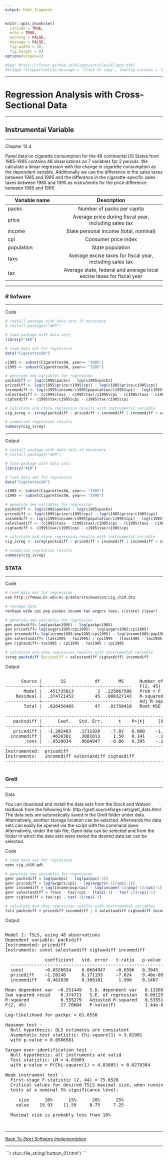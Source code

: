 ---
output: html_fragment
---

<!--..........................................................................-->
<!--..........................................................................-->

```{r,include=FALSE}
knitr::opts_chunk$set(
  include = TRUE,
  echo = TRUE,
  warning = FALSE,
  message = FALSE,
  fig.width = 10,
  fig.height = 8)
options(scipen=1)
```

```{r,klippy, echo=FALSE, include=TRUE}
#See: https://rlesur.github.io/klippy/articles/klippy.html
#klippy::klippy(tooltip_message = 'Click to copy', tooltip_success = 'Done', position = c('top', 'right'))
```

<!--..........................................................................-->
<!--..........................................................................-->

<hr />

<!--..........................................................................-->
# Regression Analysis with Cross-Sectional Data
<!--..........................................................................-->

<hr />

<!--..........................................................................-->
## Instrumental Variable {.tabset .tabset-fade}
<!--..........................................................................-->

<hr />

<p class="head01">
Chapter 12.4 
</p>

Panel data on cigarette consumption for the 48 continental US States from 1985–1995 contains 48 observations on 7 variables fpr 2 periods. We calculate a linear regression with the change in cigarette consumption as the dependent variable. Additionally we use the difference in the sales taxes between 1985 and 1995 and the difference in the cigarette-specific sales taxes between 1985 and 1995 as instruments for the price difference between 1985 and 1995.

| Variable name | Description   |
| ------------- |:-----------------------:|
| packs         | Number of packs per capita |
| price         | Average price during fiscal year, including sales tax     |
| income        | State personal income (total, nominal)    |
| cpi           | Consumer price index  |
| population    | State population |
| taxs          | Average excise taxes for fiscal year, including sales tax    |
| tax           | Average state, federal and average local excise taxes for fiscal year     |


<hr />

<!--..........................................................................-->
### *R* Sofware {.tabset .tabset-fade}
<!--..........................................................................-->

<hr />

<p class="head02">
Code 
</p>

```{r,results='hide'}
# install package with data sets if necessary 
# install.packages("AER")

# load package with data sets
library("AER")

# load data set for regression
data("CigarettesSW")

c1985 <- subset(CigarettesSW, year== "1985")
c1995 <- subset(CigarettesSW, year== "1995")

# generate new variables for regression
packsdiff <- log(c1995$packs) - log(c1985$packs)
pricediff <- log(c1995$price/c1995$cpi) - log(c1985$price/c1985$cpi)
incomediff <- log(c1995$income/c1995$population/c1995$cpi) - log(c1985$income/c1985$population/c1985$cpi)
salestaxdiff <- (c1995$taxs - c1995$tax)/c1995$cpi - (c1985$taxs - c1985$tax)/c1985$cpi
cigtaxdiff <- c1995$tax/c1995$cpi - c1985$tax/c1985$cpi

# calculate and store regression results with instrumental variable
cig_ivreg <- ivreg(packsdiff ~ pricediff + incomediff | incomediff + salestaxdiff + cigtaxdiff, data = CigarettesSW)

# summarize regression results
summary(cig_ivreg)
```

<hr />

<p class="head02">
Output 
</p>

```{r,echo=FALSE}
# install package with data sets if necessary 
# install.packages("AER")

# load package with data sets
library("AER")

# load data set for regression
data("CigarettesSW")

c1985 <- subset(CigarettesSW, year== "1985")
c1995 <- subset(CigarettesSW, year== "1995")

# generate new variables for regression
packsdiff <- log(c1995$packs) - log(c1985$packs)
pricediff <- log(c1995$price/c1995$cpi) - log(c1985$price/c1985$cpi)
incomediff <- log(c1995$income/c1995$population/c1995$cpi) - log(c1985$income/c1985$population/c1985$cpi)
salestaxdiff <- (c1995$taxs - c1995$tax)/c1995$cpi - (c1985$taxs - c1985$tax)/c1985$cpi
cigtaxdiff <- c1995$tax/c1995$cpi - c1985$tax/c1985$cpi

# calculate and store regression results with instrumental variable
cig_ivreg <- ivreg(packsdiff ~ pricediff + incomediff | incomediff + salestaxdiff + cigtaxdiff, data = CigarettesSW)

# summarize regression results
summary(cig_ivreg)
```

<!--..........................................................................-->
### STATA {.tabset .tabset-fade}
<!--..........................................................................-->

<hr />

<p class="head02">
Code 
</p>

```{r,eval=FALSE}
# load data set for regression
use http://fmwww.bc.edu/ec-p/data/stockwatson/cig_ch10.dta

# reshape data
reshape wide cpi pop packpc income tax avgprs taxs, i(state) j(year)

# generate new variables for regression
gen packsdiff= log(packpc1995) - log(packpc1985)
gen pricediff= log(avgprs1995/cpi1995) - log(avgprs1985/cpi1985)
gen incomediff= log(income1995/pop1995/cpi1995) - log(income1985/pop1985/cpi1985)
gen salestaxdiff= (taxs1995 - tax1995) / cpi1995 - (taxs1985 - tax1985) / cpi1985
gen cigtaxdiff= tax1995 / cpi1995 - tax1985 / cpi1985

# calculate and show regression results with instrumental variable
ivreg packsdiff (pricediff = salestaxdiff cigtaxdiff) incomediff
```

<p class="head02">
Output 
</p>


<pre>

      Source |       SS           df       MS      Number of obs   =        48
-------------+----------------------------------   F(2, 45)        =     27.71
       Model |  .451735013         2  .225867506   Prob > F        =    0.0000
    Residual |  .374721452        45  .008327143   R-squared       =    0.5466
-------------+----------------------------------   Adj R-squared   =    0.5264
       Total |  .826456465        47   .01758418   Root MSE        =    .09125

------------------------------------------------------------------------------
   packsdiff |      Coef.   Std. Err.      t    P>|t|     [95% Conf. Interval]
-------------+----------------------------------------------------------------
   pricediff |  -1.202403   .1711928    -7.02   0.000    -1.547203   -.8576033
  incomediff |   .4620301   .3081013     1.50   0.141    -.1585177    1.082578
       _cons |  -.0520034   .0604947    -0.86   0.395    -.1738459    .0698391
------------------------------------------------------------------------------
Instrumented:  pricediff
Instruments:   incomediff salestaxdiff cigtaxdiff
------------------------------------------------------------------------------

</pre>


<!--..........................................................................-->
### Gretl {.tabset .tabset-fade}
<!--..........................................................................-->

<hr />

<p class="head02">
Data
</p>

You can download and install the data sets from the Stock and Watson textbook from the following link: 
http://gretl.sourceforge.net/gretl_data.html \
The data sets are automatically saved in the Gretl folder under data. Alternatively, another storage location can be selected. Afterwards the data sets can easily be opened via the script with the command open. Alternatively, under the tab file, Open data can be selected and from the folder in which the data sets were stored the desired data set can be selected.

<p class="head02">
Code 
</p>

```{r,eval=FALSE}
# load data set for regression
open cig_ch10.gdt

# generate new variables for regression
genr packsdiff = log(packpc) - log(packpc(-1))
genr pricediff = log(avgprs/cpi) - log(avgprs(-1)/cpi(-1))
genr incomediff = log(income/pop/cpi) - log(income(-1)/pop(-1)/cpi(-1))
genr salestaxdiff = (taxs - tax)/cpi - (taxs(-1) - tax(-1))/cpi(-1)
genr cigtaxdiff = tax/cpi - tax(-1)/cpi(-1)

# calculate and show regression results with instrumental variables
tsls packsdiff 0 pricediff incomediff ; 0 salestaxdiff cigtaxdiff incomediff
```

<p class="head02">
Output 
</p>


<pre>

Model 1: TSLS, using 48 observations
Dependent variable: packsdiff
Instrumented: pricediff 
Instruments: const salestaxdiff cigtaxdiff incomediff 

               coefficient   std. error   t-ratio   p-value 
  ----------------------------------------------------------
  const        −0.0520034    0.0604947    −0.8596   0.3945  
  pricediff    −1.20240      0.171193     −7.024    9.40e-09 ***
  incomediff    0.462030     0.308101      1.500    0.1407  

Mean dependent var  −0.251449   S.D. dependent var   0.132605
Sum squared resid    0.374721   S.E. of regression   0.091253
R-squared            0.555279   Adjusted R-squared   0.535513
F(2, 45)             27.70604   P-value(F)           1.44e-08

Log-likelihood for packpc = 61.0558

Hausman test -
  Null hypothesis: OLS estimates are consistent
  Asymptotic test statistic: Chi-square(1) = 3.81981
  with p-value = 0.0506501

Sargan over-identification test -
  Null hypothesis: all instruments are valid
  Test statistic: LM = 4.83805
  with p-value = P(Chi-square(1) > 4.83805) = 0.0278384

Weak instrument test - 
  First-stage F-statistic (2, 44) = 75.6526
  Critical values for desired TSLS maximal size, when running
  tests at a nominal 5% significance level:

     size      10%      15%      20%      25%
    value    19.93    11.59     8.75     7.25

  Maximal size is probably less than 10%

</pre>



<!--..........................................................................-->
<!--..........................................................................-->

<!-- ## References -->

<!-- <hr /> -->

<!-- <p class="head01"> -->
<!-- References -->
<!-- </p> -->

<!--..........................................................................-->
## 
<!--..........................................................................-->

<!--..........................................................................-->
<hr />

<p class="back01">
[Back To *Start Software Implementation*](../index.html)
</p>

<!--..........................................................................-->
<hr />





<!--..........................................................................--> 
<!-- THIS IS THE END --> 

<!-- Include bottom -->

````{=html}
```{r, include=TRUE, echo=FALSE, results='asis'}
xfun::file_string('bottom_01.html')
```
````